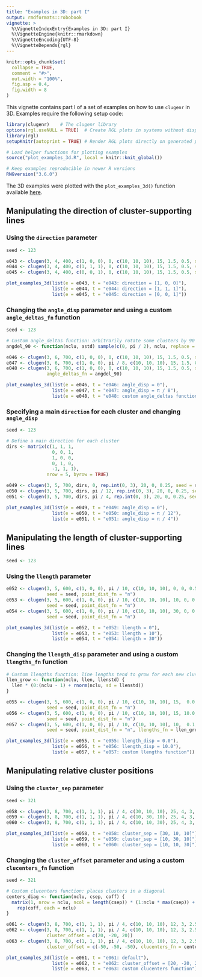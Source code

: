 ```yaml
---
title: "Examples in 3D: part I"
output: rmdformats::robobook
vignette: >
  %\VignetteIndexEntry{Examples in 3D: part I}
  %\VignetteEngine{knitr::rmarkdown}
  %\VignetteEncoding{UTF-8}
  %\VignetteDepends{rgl}
---
```


```r
knitr::opts_chunk$set(
  collapse = TRUE,
  comment = "#>",
  out.width = "100%",
  fig.asp = 0.4,
  fig.width = 8
)
```

This vignette contains part I of a set of examples on how to use `clugenr` in
3D. Examples require the following setup code:

```r
library(clugenr)    # The clugenr library
options(rgl.useNULL = TRUE)  # Create RGL plots in systems without displays (CI)
library(rgl)
setupKnitr(autoprint = TRUE) # Render RGL plots directly on generated page

# Load helper functions for plotting examples
source("plot_examples_3d.R", local = knitr::knit_global())

# Keep examples reproducible in newer R versions
RNGversion("3.6.0")
```

The 3D examples were plotted with the `plot_examples_3d()` function available
[here](https://github.com/clugen/clugenr/blob/main/vignettes/plot_examples_3d.R).

## Manipulating the direction of cluster-supporting lines

### Using the `direction` parameter

```r
seed <- 123
```

```r
e043 <- clugen(3, 4, 400, c(1, 0, 0), 0, c(10, 10, 10), 15, 1.5, 0.5, seed = seed)
e044 <- clugen(3, 4, 400, c(1, 1, 1), 0, c(10, 10, 10), 15, 1.5, 0.5, seed = seed)
e045 <- clugen(3, 4, 400, c(0, 0, 1), 0, c(10, 10, 10), 15, 1.5, 0.5, seed = seed)
```

```r
plot_examples_3d(list(e = e043, t = "e043: direction = [1, 0, 0]"),
                 list(e = e044, t = "e044: direction = [1, 1, 1]"),
                 list(e = e045, t = "e045: direction = [0, 0, 1]"))
```

### Changing the `angle_disp` parameter and using a custom `angle_deltas_fn` function

```r
seed <- 123
```

```r
# Custom angle_deltas function: arbitrarily rotate some clusters by 90 degrees
angdel_90 <- function(nclu, astd) sample(c(0, pi / 2), nclu, replace = TRUE)
```

```r
e046 <- clugen(3, 6, 700, c(1, 0, 0), 0, c(10, 10, 10), 15, 1.5, 0.5, seed = seed)
e047 <- clugen(3, 6, 700, c(1, 0, 0), pi / 8, c(10, 10, 10), 15, 1.5, 0.5, seed = seed)
e048 <- clugen(3, 6, 700, c(1, 0, 0), 0, c(10, 10, 10), 15, 1.5, 0.5, seed = seed,
               angle_deltas_fn = angdel_90)
```

```r
plot_examples_3d(list(e = e046, t = "e046: angle_disp = 0"),
                 list(e = e047, t = "e047: angle_disp = π / 8"),
                 list(e = e048, t = "e048: custom angle_deltas function"))
```

### Specifying a main `direction` for each cluster and changing `angle_disp`

```r
seed <- 123
```

```r
# Define a main direction for each cluster
dirs <- matrix(c(1, 1, 1,
                 0, 0, 1,
                 1, 0, 0,
                 0, 1, 0,
                 -1, 1, 1),
               nrow = 5, byrow = TRUE)
```

```r
e049 <- clugen(3, 5, 700, dirs, 0, rep.int(0, 3), 20, 0, 0.25, seed = seed)
e050 <- clugen(3, 5, 700, dirs, pi / 12, rep.int(0, 3), 20, 0, 0.25, seed = seed)
e051 <- clugen(3, 5, 700, dirs, pi / 4, rep.int(0, 3), 20, 0, 0.25, seed = seed)
```

```r
plot_examples_3d(list(e = e049, t = "e049: angle_disp = 0"),
                 list(e = e050, t = "e050: angle_disp = π / 12"),
                 list(e = e051, t = "e051: angle_disp = π / 4"))
```

## Manipulating the length of cluster-supporting lines

```r
seed <- 123
```

### Using the `llength` parameter

```r
e052 <- clugen(3, 5, 600, c(1, 0, 0), pi / 10, c(10, 10, 10), 0, 0, 0.5,
               seed = seed, point_dist_fn = "n")
e053 <- clugen(3, 5, 600, c(1, 0, 0), pi / 10, c(10, 10, 10), 10, 0, 0.5,
               seed = seed, point_dist_fn = "n")
e054 <- clugen(3, 5, 600, c(1, 0, 0), pi / 10, c(10, 10, 10), 30, 0, 0.5,
               seed = seed, point_dist_fn = "n")
```

```r
plot_examples_3d(list(e = e052, t = "e052: llength = 0"),
                 list(e = e053, t = "e053: llength = 10"),
                 list(e = e054, t = "e054: llength = 30"))
```

### Changing the `llength_disp` parameter and using a custom `llengths_fn` function

```r
# Custom llengths function: line lengths tend to grow for each new cluster
llen_grow <- function(nclu, llen, llenstd) {
  llen * (0:(nclu - 1) + rnorm(nclu, sd = llenstd))
}
```

```r
e055 <- clugen(3, 5, 600, c(1, 0, 0), pi / 10, c(10, 10, 10), 15,  0.0, 0.5,
               seed = seed, point_dist_fn = "n")
e056 <- clugen(3, 5, 600, c(1, 0, 0), pi / 10, c(10, 10, 10), 15, 10.0, 0.5,
               seed = seed, point_dist_fn = "n")
e057 <- clugen(3, 5, 600, c(1, 0, 0), pi / 10, c(10, 10, 10), 10,  0.1, 0.5,
               seed = seed, point_dist_fn = "n", llengths_fn = llen_grow)
```

```r
plot_examples_3d(list(e = e055, t = "e055: llength_disp = 0.0"),
                 list(e = e056, t = "e056: llength_disp = 10.0"),
                 list(e = e057, t = "e057: custom llengths function"))
```

## Manipulating relative cluster positions

### Using the `cluster_sep` parameter

```r
seed <- 321
```

```r
e058 <- clugen(3, 8, 700, c(1, 1, 1), pi / 4, c(30, 10, 10), 25, 4, 3, seed = seed)
e059 <- clugen(3, 8, 700, c(1, 1, 1), pi / 4, c(10, 30, 10), 25, 4, 3, seed = seed)
e060 <- clugen(3, 8, 700, c(1, 1, 1), pi / 4, c(10, 10, 30), 25, 4, 3, seed = seed)
```

```r
plot_examples_3d(list(e = e058, t = "e058: cluster_sep = [30, 10, 10]"),
                 list(e = e059, t = "e059: cluster_sep = [10, 30, 10]"),
                 list(e = e060, t = "e060: cluster_sep = [10, 10, 30]"))
```

### Changing the `cluster_offset` parameter and using a custom `clucenters_fn` function

```r
seed <- 321
```

```r
# Custom clucenters function: places clusters in a diagonal
centers_diag <- function(nclu, csep, coff) {
  matrix(1, nrow = nclu, ncol = length(csep)) * (1:nclu * max(csep)) +
    rep(coff, each = nclu)
}
```

```r
e061 <- clugen(3, 8, 700, c(1, 1, 1), pi / 4, c(10, 10, 10), 12, 3, 2.5, seed = seed)
e062 <- clugen(3, 8, 700, c(1, 1, 1), pi / 4, c(10, 10, 10), 12, 3, 2.5, seed = seed,
               cluster_offset = c(20, -20, 20))
e063 <- clugen(3, 8, 700, c(1, 1, 1), pi / 4, c(10, 10, 10), 12, 3, 2.5, seed = seed,
               cluster_offset = c(-50, -50, -50), clucenters_fn = centers_diag)
```

```r
plot_examples_3d(list(e = e061, t = "e061: default"),
                 list(e = e062, t = "e062: cluster_offset = [20, -20, 20]"),
                 list(e = e063, t = "e063: custom clucenters function"))
```



